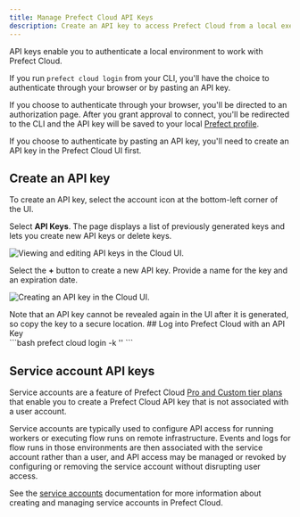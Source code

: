 ```yaml
---
title: Manage Prefect Cloud API Keys
description: Create an API key to access Prefect Cloud from a local execution environment.
---
```


API keys enable you to authenticate a local environment to work with Prefect Cloud.

If you run `prefect cloud login` from your CLI, you'll have the choice to authenticate through your browser or by pasting an API key.

If you choose to authenticate through your browser, you'll be directed to an authorization page.
After you grant approval to connect, you'll be redirected to the CLI and the API key will be saved to your local [Prefect profile](/3.0rc/guides/settings/).

If you choose to authenticate by pasting an API key, you'll need to create an API key in the Prefect Cloud UI first.

## Create an API key

To create an API key, select the account icon at the bottom-left corner of the UI.

Select **API Keys**.
The page displays a list of previously generated keys and lets you create new API keys or delete keys.

![Viewing and editing API keys in the Cloud UI.](/3.0rc/img/ui/cloud-api-keys.png)

Select the **+** button to create a new API key.
Provide a name for the key and an expiration date.

![Creating an API key in the Cloud UI.](/3.0rc/img/ui/cloud-new-api-key.png)

<Warning>
    Note that an API key cannot be revealed again in the UI after it is generated, so copy the key to a secure location.
</Warning>
## Log into Prefect Cloud with an API Key

<div class="terminal">
```bash
prefect cloud login -k '<my-api-key>'
```
</div>

## Service account API keys <span class="badge pro"></span><span class="badge custom"></span>

Service accounts are a feature of Prefect Cloud [Pro and Custom tier plans](https://www.prefect.io/pricing) that enable you to create a Prefect Cloud API key that is not associated with a user account.

Service accounts are typically used to configure API access for running workers or executing flow runs on remote infrastructure. Events and logs for flow runs in those environments are then associated with the service account rather than a user, and API access may be managed or revoked by configuring or removing the service account without disrupting user access.

See the [service accounts](/3.0rc/cloud/users/service-accounts/) documentation for more information about creating and managing service accounts in Prefect Cloud.
